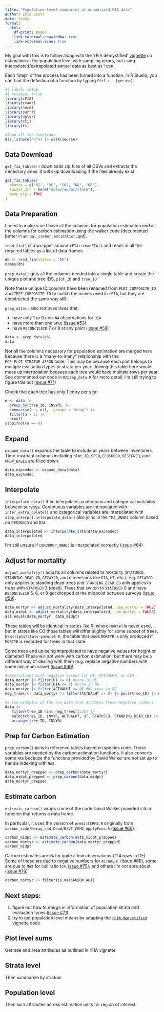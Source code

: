 ```yaml
---
title: "Population-level summaries of annualized FIA data"
author: Eric Scott
date: today
format: 
  html:
    df-print: paged
    link-external-newwindow: true
    link-external-icon: true
---
```


My goal with this is to follow along with the 'rFIA demystified' [vignette](https://doserlab.com/files/rfia/articles/fiademystified#with-sampling-errors) on estimation at the population level with sampling errors, but using interpolated/extrapolated annual data as best as I can.

Each "step" of the process has been turned into a function.
In R Studio, you can find the definition of a function by typing `Ctrl` + `. [period]`.

```r
#| label: setup
#| message: false
library(rFIA)
library(readr)
library(here)
library(purrr)
library(dplyr)
library(cli)
library(fs)

#load all the functions
dir_ls(here("R")) |> walk(source)
```

## Data Download

`get_fia_tables()` downloads zip files of all CSVs and extracts the necessary ones.
It will skip downloading if the files already exist

```r
get_fia_tables(
  states = c("RI", "DE", "CO", "ND", "OR"), 
  rawdat_dir = here("data/rawdat/state"),
  keep_zip = TRUE
)
```

## Data Preparation

I need to make sure I have all the columns for population estimation *and* all the columns for carbon estimation using the walker code (documented better in `annual_carbon_estimation.qmd`).

`read_fia()` is a wrapper around `rFIA::readFIA()` and reads in all the required tables as a list of data frames.

```r
db <- read_fia(states = "DE")
names(db)
```

`prep_data()` gets all the columns needed into a single table and create the unique plot and tree IDS, `plot_ID` and `tree_ID`

::: callout-note
Note these unique ID columns have been renamed from `PLOT_COMPOSITE_ID` and `TREE_COMPOSITE_ID` to match the names used in `rFIA`, but they are constructed the same way still.
:::

`prep_data()` also removes trees that:

-   have only 1 or 0 non-`NA` observations for `DIA`
-   have more than one `SPCD` ([issue #53](https://github.com/mekevans/forestTIME-builder/issues/53))
-   have `RECONCILECD` 7 or 8 at any point ([issue #59](https://github.com/mekevans/forestTIME-builder/issues/59))

```r
data <- prep_data(db)
data
```

::: callout-important
Not all the columns necessary for population estimation are merged here because there is a "many-to-many" relationship with the `POP_PLOT_STRATUM_ASSGN` table.
This may be because each plot belongs to multiple evaluation types or strata per year.
Joining this table here would mess up interpolation because each tree would have multiple rows per year.
See commented out code in `R/prep_data.R` for more detail.
I'm still trying to figure this out ([issue #71](https://github.com/mekevans/forestTIME-builder/issues/71){.uri})
:::

Check that each tree has only 1 entry per year

```r
n <- data |> 
  group_by(tree_ID, INVYR) |> 
  summarise(n = n(), .groups = "drop") |>
  filter(n > 1) |> 
  nrow()
stopifnot(n == 0)
```

## Expand

`expand_data()` expands the table to include all years between inventories.
Time-invariant columns including `plot_ID`, `SPCD`, `ECOSUBCD`, `DESIGNCD`, and `PROP_BASIS` are filled down.

```r
data_expanded <- expand_data(data)
data_expanded
```

## Interpolate

`interpolate_data()` then interpolates continuous and categorical variables between surveys.
Continuous variables are interpolated with `inter_extra_polate()` and categorical variables are interpolated with `step_interp()`.
`interpolate_data()` also joins in the `TPA_UNADJ` column based on `DESIGNCD` and `DIA`.

```r
data_interpolated <- interpolate_data(data_expanded)
data_interpolated
```

::: callout-important
I'm still unsure if `CONDPROP_UNADJ` is interpolated correctly ([issue #64](https://github.com/mekevans/forestTIME-builder/issues/64){.uri})
:::

## Adjust for mortality

`adjust_mortality()` adjusts all columns related to mortality (`STATUSCD`, `STANDING_DEAD_CD`, `DECAYCD`, and dimensions like `DIA`, `HT`, etc.).
E.g.
`DECAYCD` only applies to standing dead trees and `STANDING_DEAD_CD` only applies to trees with `STATUSCD` 2 (dead).
Trees that switch to `STATUSCD` 0 and have `RECONCILECD` 5, 6, or 9 get dropped at the midpoint between surveys ([issue #59](https://github.com/mekevans/forestTIME-builder/issues/59)).

```r
data_mortyr <- adjust_mortality(data_interpolated, use_mortyr = TRUE)
data_midpt <- adjust_mortality(data_interpolated, use_mortyr = FALSE)
all.equal(data_mortyr, data_midpt)
```

These tables will be identical in states like RI where `MORTYR` is never used, but in states like CO these tables will differ slightly for some subset of trees.
In `scripts/state-parquet.R`, the table that uses `MORTYR` is only produced if `MORTYR` is recorded for trees in that state.

::: callout-important
Some trees end up being interpolated to have negative values for height or diameter!
These will not work with carbon estimation, but there may be a different way of dealing with them (e.g. replace negative numbers with some minimum value) ([issue #60](https://github.com/mekevans/forestTIME-builder/issues/60){.uri}).

```r
#observations with negative values for HT, ACTUALHT, or DIA
data_mortyr |> filter(HT <= 0) #none in DE
data_mortyr |> filter(DIA <= 0) #none in DE
data_mortyr |> filter(ACTUALHT <= 0) #60 rows in DE
neg_trees <- data_mortyr |> filter(ACTUALHT <= 0) |> pull(tree_ID) |> unique() #35 trees with negative ACTUALHT

#a few examples of the raw data that produces these negative numbers
data |>
   filter(tree_ID %in% neg_trees[1:3]) |>
   select(tree_ID, INVYR, ACTUALHT, HT, STATUSCD, STANDING_DEAD_CD) |> 
   arrange(tree_ID, INVYR)
```
:::

## Prep for Carbon Estimation

`prep_carbon()` joins in reference tables based on species code.
These variables are needed by the carbon estimation functions.
It also converts some `NA`s because the functions provided by David Walker are not set up to handle indexing with `NA`s.

```r
data_mortyr_prepped <- prep_carbon(data_mortyr)
data_midpt_prepped <- prep_carbon(data_midpt)
data_mortyr_prepped
```

## Estimate carbon

`estimate_carbon()` wraps some of the code David Walker provided into a function that returns a data frame.

::: callout-note
In particular, it uses the version of `predictCRM2.R` originally from `carbon_code/Decay_and_Dead/R/VT_CRM2_ApplyFuns.R` ([issue #66](https://github.com/mekevans/forestTIME-builder/issues/66){.uri}).
:::

```r
carbon_midpt <- estimate_carbon(data_midpt_prepped)
carbon_mortyr <- estimate_carbon(data_mortyr_prepped)
carbon_midpt
```

::: callout-important
Carbon estimates are `NA` for quite a few observations (214 rows in DE).
Some of these are due to negative numbers for `ACTUALHT` ([issue #60](https://github.com/mekevans/forestTIME-builder/issues/60)), some are due to `NA`s for cull ratio (`CR`, [issue #75](https://github.com/mekevans/forestTIME-builder/issues/75)), and others I'm not sure about ([issue #76](https://github.com/mekevans/forestTIME-builder/issues/76))

```r
carbon_mortyr |> filter(is.na(CARBON_AG))
```
:::

::: callout-caution
## Next steps:

1.  figure out how to merge in information of population strata and evaluation types ([issue #71](https://github.com/mekevans/forestTIME-builder/issues/71))
2.  try to get population level means by adapting the [`rFIA demystified` vignette](https://doserlab.com/files/rfia/articles/fiademystified#with-sampling-errors) code
:::

## Plot level sums

Get tree and area attributes as outlined in rFIA vignette

## Strata level

Then summarize by stratum

## Population level

Then sum attributes across estimation units for region of interest